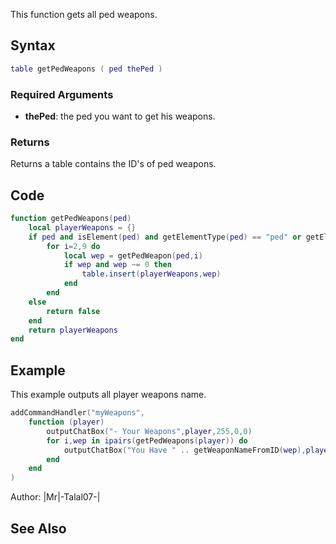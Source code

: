 {{Useful Function}}

This function gets all ped weapons.
==Syntax==
<syntaxhighlight lang="lua">table getPedWeapons ( ped thePed )</syntaxhighlight>

===Required Arguments===
* '''thePed''': the ped you want to get his weapons.

===Returns===
Returns a table contains the ID's of ped weapons.



==Code==
<section name="Function source" class="both" show="true"><syntaxhighlight lang="lua">
function getPedWeapons(ped)
	local playerWeapons = {}
	if ped and isElement(ped) and getElementType(ped) == "ped" or getElementType(ped) == "player" then
		for i=2,9 do
			local wep = getPedWeapon(ped,i)
			if wep and wep ~= 0 then
				table.insert(playerWeapons,wep)
			end
		end
	else
		return false
	end
	return playerWeapons
end
</syntaxhighlight></section>

==Example==

<section name="Server" class="server" show="true">
This example outputs all player weapons name.
<syntaxhighlight lang="lua">
addCommandHandler("myWeapons",
	function (player)
		outputChatBox("- Your Weapons",player,255,0,0)
		for i,wep in ipairs(getPedWeapons(player)) do
			outputChatBox("You Have " .. getWeaponNameFromID(wep),player,0,255,0)
		end
	end
)

</syntaxhighlight>
</section>

Author: |Mr|-Talal07-|

==See Also==
{{Useful_Functions}}